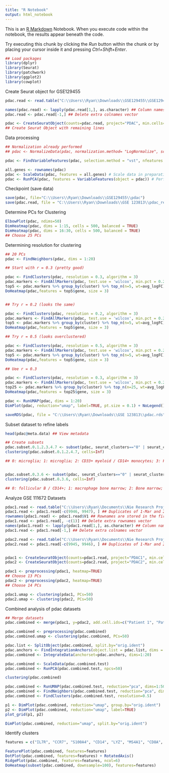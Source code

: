 ```yaml
---
title: "R Notebook"
output: html_notebook
---
```


This is an [R Markdown](http://rmarkdown.rstudio.com) Notebook. When you execute code within the notebook, the results appear beneath the code. 

Try executing this chunk by clicking the *Run* button within the chunk or by placing your cursor inside it and pressing *Ctrl+Shift+Enter*. 

```r
## Load packages
library(dplyr)
library(Seurat)
library(patchwork)
library(ggplot2)
library(cowplot)
```

Create Seurat object for GSE129455

```r
pdac.read <- read.table("C:\\Users\\Ryan\\Downloads\\GSE129455\\GSE129455_All_Viable_expression.csv", row.names = 1, sep = ",", as.is=1) ## Read data

names(pdac.read) <- lapply(pdac.read[1,], as.character) ## Column names are stored in the first row of the dataset
pdac.read <- pdac.read[-1,] ## Delete extra colnames vector

pdac <- CreateSeuratObject(counts=pdac.read, project="PDAC", min.cells=3, min.features=200)
## Create Seurat Object with remaining lines 
```


Data processing

```r

## Normalization already performed 
## pdac <- NormalizeData(pdac, normalization.method= "LogNormalize", scale.factor = 10000) # Normalize feature expression 

pdac <- FindVariableFeatures(pdac, selection.method = "vst", nfeatures = 2000) # Feature selection (highly variable)

all.genes <- rownames(pdac)
pdac <- ScaleData(pdac, features = all.genes) # Scale data in preparation for PCA 
pdac <- RunPCA(pdac, features = VariableFeatures(object = pdac)) # Perform PCA

```

Checkpoint (save data)

```r

save(pdac, file="C:\\Users\\Ryan\\Downloads\\GSE129455\\pdac")
save(pdac.read, file = "C:\\Users\\Ryan\\Downloads\\GSE 123813\\pdac_read")

```

Determine PCs for Clustering

```r
ElbowPlot(pdac, ndims=50)
DimHeatmap(pdac, dims = 1:15, cells = 500, balanced = TRUE)
DimHeatmap(pdac, dims = 16:30, cells = 500, balanced = TRUE)
## Choose 25 PCs
```

Determining resolution for clustering

```r

## 20 PCs
pdac <- FindNeighbors(pdac, dims = 1:20)

## Start with r = 0.3 (pretty good)

pdac <- FindClusters(pdac, resolution = 0.3, algorithm = 3)
pdac.markers <- FindAllMarkers(pdac, test.use = 'wilcox', min.pct = 0.25, logfc.threshold = 0.50, max.cells.per.ident = 500)
top5 <- pdac.markers %>% group_by(cluster) %>% top_n(n=5, wt=avg_logFC)
DoHeatmap(pdac,features = top5$gene, size = 3)


## Try r = 0.2 (looks the same)

pdac <- FindClusters(pdac, resolution = 0.2, algorithm = 3)
pdac.markers <- FindAllMarkers(pdac, test.use = 'wilcox', min.pct = 0.25, logfc.threshold = 0.50, max.cells.per.ident = 500)
top5 <- pdac.markers %>% group_by(cluster) %>% top_n(n=5, wt=avg_logFC)
DoHeatmap(pdac,features = top5$gene, size = 3)

## Try r = 0.5 (looks overclustered)

pdac <- FindClusters(pdac, resolution = 0.5, algorithm = 3)
pdac.markers <- FindAllMarkers(pdac, test.use = 'wilcox', min.pct = 0.25, logfc.threshold = 0.50, max.cells.per.ident = 500)
top5 <- pdac.markers %>% group_by(cluster) %>% top_n(n=5, wt=avg_logFC)
DoHeatmap(pdac,features = top5$gene, size = 3)

## Uee r = 0.3

```

```r

pdac <- FindClusters(pdac, resolution = 0.3, algorithm = 3)
pdac.markers <- FindAllMarkers(pdac, test.use = 'wilcox', min.pct = 0.25, logfc.threshold = 0.50, max.cells.per.ident = Inf)
top25 <- pdac.markers %>% group_by(cluster) %>% top_n(n=25, wt=avg_logFC)
DoHeatmap(pdac,features = top25$gene, size = 3)

pdac <- RunUMAP(pdac, dims = 1:20)
DimPlot(pdac, reduction="umap", label=TRUE, pt.size = 0.1) + NoLegend()

saveRDS(pdac, file = "C:\\Users\\Ryan\\Downloads\\GSE 123813\\pdac.rds")

```

Subset dataset to refine labels

```r

head(pdac@meta.data) ## View metadata

## Create subsets
pdac.subset.0.1.2.3.4.7 <- subset(pdac, seurat_clusters=="0" | seurat_clusters=="1" | seurat_clusters=="2" | seurat_clusters=="4" | seurat_clusters=="7")
clustering(pdac.subset.0.1.2.4.7, cells=Inf)

## 0: microglia; 1: microglia; 2: CD33+ myeloid / CD14+ monocytes; 3: Follicular B / Lymphoid CD8A; 4: CD14+ monocytes


pdac.subset.0.3.6 <- subset(pdac, seurat_clusters=="0" | seurat_clusters=="3" | seurat_clusters=="6")
clustering(pdac.subset.0.3.6, cells=Inf)

## 0: follicular B / CD14+; 1: macrophage bone marrow; 2: Bone marrow; 3: trachea/stomach; 4: CD33+ myeloid; 5: microglia


```





Analyze GSE 111672 Datasets

```r

pdac1.read <- read.table("C:\\Users\\Ryan\\Documents\\Nie Research Project\\GSE111672\\GSE111672_PDAC-A-indrop-filtered-expMat.txt", sep = "\t", as.is = 1)
pdac1.read <- pdac1.read[-c(9946, 9947), ] ## Duplicates of 1-Mar and 2-Mar genes (excel error??)
rownames(pdac1.read) <- pdac1.read$V1 ## Rownames are stored in the first column of the dataset
pdac1.read <- pdac1.read[, -c(1)] ## Delete extra rownames vector
names(pdac1.read) <- lapply(pdac1.read[1,], as.character) ## Column names are stored in the first row of the dataset
pdac1.read <- pdac1.read[-1,] ## Delete extra colnames vector

pdac2.read <- read.table("C:\\Users\\Ryan\\Documents\\Nie Research Project\\GSE111672\\GSE111672_PDAC-B-indrop-filtered-expMat.txt", sep = "\t", header = TRUE, as.is = 1)
pdac2.read <- pdac1.read[-c(9945, 9946), ] ## Duplicates of 1-Mar and 2-Mar genes (excel error??)


pdac1 <- CreateSeuratObject(counts=pdac1.read, project="PDAC1", min.cells=3, min.features=200)
pdac2 <- CreateSeuratObject(counts=pdac2.read, project="PDAC2", min.cells=3, min.features=200)

pdac1 <- preprocessing(pdac1, heatmap=TRUE)
## Choose 13 PCs
pdac2 <- preprocessing(pdac2, heatmap=TRUE)
## Choose 14 PCs

pdac1.umap <- clustering(pdac1, PCs=50)
pdac2.umap <- clustering(pdac2, PCs=50)

```

Combined analysis of pdac datasets

```r

## Merge datasets 
pdac.combined <- merge(pdac1, y=pdac2, add.cell.ids=c("Patient 1", "Patient 2"))

pdac.combined <- preprocessing(pdac.combined)
pdac.combined.umap <- clustering(pdac.combined, PCs=50)

pdac.list <- SplitObject(pdac.combined, split.by="orig.ident")
pdac.anchors <- FindIntegrationAnchors(object.list = pdac.list, dims = 1:20)
pdac.combined <- IntegrateData(anchorset=pdac.anchors, dims=1:20)

pdac.combined <- ScaleData(pdac.combined.test)
pdac.combined <- RunPCA(pdac.combined.test, npcs=50)

clustering(pdac.combined)

pdac.combined <- RunUMAP(pdac.combined.test, reduction="pca", dims=1:50)
pdac.combined <- FindNeighbors(pdac.combined.test, reduction="pca", dims=1:50)
pdac.combined <- FindClusters(pdac.combined.test, resolution=0.5)

p1 <- DimPlot(pdac.combined, reduction="umap", group.by="orig.ident")
p2 <- DimPlot(pdac.combined, reduction="umap", label=TRUE)
plot_grid(p1, p2)

DimPlot(pdac.combined, reduction="umap", split.by="orig.ident")
```



Identify clusters


```r

features = c("IL7R", "CCR7", "S100A4", "CD14", "LYZ", "MS4A1", "CD8A", "FCGR3A", "MS4A7", "GNLY", "NKG7", "FCER1A", "CST3", "PPBP")

FeaturePlot(pdac.combined, features=features)
DotPlot(pdac.combined, features=features) + RotatedAxis()
RidgePlot(pdac.combined, features=features, ncol=6)
DoHeatmap(subset(pdac.combined, downsample=100), features=features)
```







